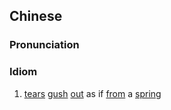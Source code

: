 ==Chinese==
{{zh-forms|s=泪如泉涌}}

===Pronunciation===
{{zh-pron
|m=lèi rú quán yǒng
|cat=id
}}

===Idiom===
{{zh-idiom}}

# [[tear]]s [[gush]] [[out]] as if [[from]] a [[spring]]